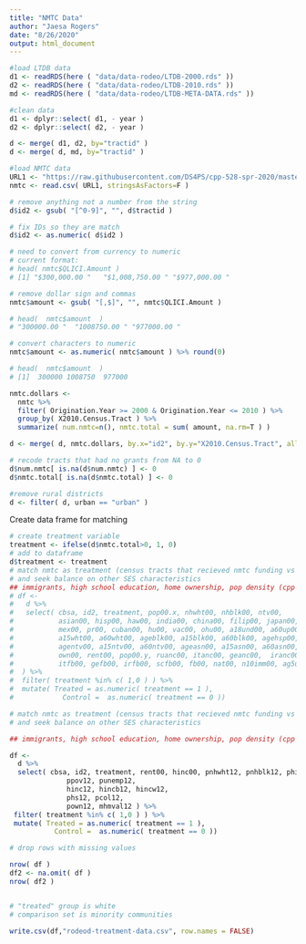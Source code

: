 ```yaml
---
title: "NMTC Data"
author: "Jaesa Rogers"
date: "8/26/2020"
output: html_document
---
```


```r
#load LTDB data
d1 <- readRDS(here ( "data/data-rodeo/LTDB-2000.rds" ))
d2 <- readRDS(here ( "data/data-rodeo/LTDB-2010.rds" ))
md <- readRDS(here ( "data/data-rodeo/LTDB-META-DATA.rds" ))

#clean data 
d1 <- dplyr::select( d1, - year )
d2 <- dplyr::select( d2, - year )

d <- merge( d1, d2, by="tractid" )
d <- merge( d, md, by="tractid" )

#load NMTC data 
URL1 <- "https://raw.githubusercontent.com/DS4PS/cpp-528-spr-2020/master/labs/data/raw/NMTC/nmtc-sheet-01.csv"
nmtc <- read.csv( URL1, stringsAsFactors=F )

# remove anything not a number from the string
d$id2 <- gsub( "[^0-9]", "", d$tractid )

# fix IDs so they are match
d$id2 <- as.numeric( d$id2 )

# need to convert from currency to numeric
# current format: 
# head( nmtc$QLICI.Amount )
# [1] "$300,000.00 "   "$1,008,750.00 " "$977,000.00 "

# remove dollar sign and commas
nmtc$amount <- gsub( "[,$]", "", nmtc$QLICI.Amount )

# head(  nmtc$amount  )
# "300000.00 "  "1008750.00 " "977000.00 "

# convert characters to numeric 
nmtc$amount <- as.numeric( nmtc$amount ) %>% round(0)

# head(  nmtc$amount  )
# [1]  300000 1008750  977000

nmtc.dollars <- 
  nmtc %>% 
  filter( Origination.Year >= 2000 & Origination.Year <= 2010 ) %>%
  group_by( X2010.Census.Tract ) %>% 
  summarize( num.nmtc=n(), nmtc.total = sum( amount, na.rm=T ) )

d <- merge( d, nmtc.dollars, by.x="id2", by.y="X2010.Census.Tract", all.x=T )

# recode tracts that had no grants from NA to 0
d$num.nmtc[ is.na(d$num.nmtc) ] <- 0
d$nmtc.total[ is.na(d$nmtc.total) ] <- 0

#remove rural districts 
d <- filter( d, urban == "urban" )


```

Create data frame for matching

```r
# create treatment variable
treatment <- ifelse(d$nmtc.total>0, 1, 0)
# add to dataframe
d$treatment <- treatment
# match nmtc as treatment (census tracts that recieved nmtc funding vs those that didn't)
# and seek balance on other SES characteristics 
## immigrants, high school education, home ownership, pop density (cpp 528 lab), tenure in the neighborhood
# df <- 
#   d %>% 
#   select( cbsa, id2, treatment, pop00.x, nhwht00, nhblk00, ntv00,
#           asian00, hisp00, haw00, india00, china00, filip00, japan00, korea00, viet00,   
#           mex00, pr00, cuban00, hu00, vac00, ohu00, a18und00, a60up00, a75up00, agewht00,
#           a15wht00, a60wht00, ageblk00, a15blk00, a60blk00, agehsp00, a15hsp00, a60hsp00,
#           agentv00, a15ntv00, a60ntv00, ageasn00, a15asn00, a60asn00, family00, fhh00,
#           own00, rent00, pop00.y, ruanc00, itanc00, geanc00,  iranc00,  scanc00,  rufb00,  
#           itfb00, gefb00, irfb00, scfb00, fb00, nat00, n10imm00, ag5up00, olang00, lep00, ag25up00, hs00, col00, ag15up00, mar00, wds00, clf00, unemp00, dflabf00, flabf00, empclf00, prof00, manuf00, semp00, ag18cv00, vet00, cni16u00, dis00, dpov00, npov00, n65pov00, dfmpov00, nfmpov00, dwpov00, nwpov00, dbpov00, nbpov00, dnapov00, nnapov00, dhpov00, nhpov00, dapov00, napov00, incpc00, hu00sp, h30old00, ohu00sp, h10yrs00, dmulti00, multi00, hinc00, hincw00, hincb00, hinch00, hinca00, mhmval00, mrent00, hh00, hhw00, hhb00, hhh00, hha00
#  ) %>% 
#  filter( treatment %in% c( 1,0 ) ) %>% 
#  mutate( Treated = as.numeric( treatment == 1 ), 
#            Control =  as.numeric( treatment == 0 ))

```

```r
# match nmtc as treatment (census tracts that recieved nmtc funding vs those that didn't)
# and seek balance on other SES characteristics 

## immigrants, high school education, home ownership, pop density (cpp 528 lab), tenure in the neighborhood

df <- 
  d %>% 
  select( cbsa, id2, treatment, rent00, hinc00, pnhwht12, pnhblk12, phisp12, 
              ppov12, punemp12,
              hinc12, hincb12, hincw12, 
              phs12, pcol12,
              pown12, mhmval12 ) %>% 
 filter( treatment %in% c( 1,0 ) ) %>% 
 mutate( Treated = as.numeric( treatment == 1 ), 
           Control =  as.numeric( treatment == 0 ))

# drop rows with missing values

nrow( df )
df2 <- na.omit( df )
nrow( df2 )


# "treated" group is white
# comparison set is minority communities
```


```r
write.csv(df,"rodeod-treatment-data.csv", row.names = FALSE)
```

